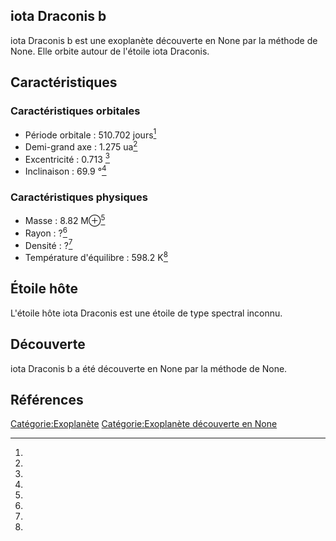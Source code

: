 == iota Draconis b ==

{{Infobox Exoplanète
| nom = iota Draconis b
| image = 
| légende = 
| étoile = iota Draconis
| constellation = 
| ascension_droite = 
| déclinaison = 
| distance = ?
| type_spectral = ?
| masse = 8.82 M⊕<ref></ref>
| rayon = ?<ref></ref>
| densité = ?<ref></ref>
| gravité = ?<ref></ref>
| température = 598.2 K<ref></ref>
| période = 510.702 j<ref></ref>
| demi_grand_axe = 1.275 ua<ref></ref>
| excentricité = 0.713 <ref></ref>
| inclinaison = 69.9 °<ref></ref>
| méthode_découverte = ?
| date_découverte = ?
| statut = Confirmée
}}

iota Draconis b est une exoplanète découverte en None par la méthode de None. Elle orbite autour de l'étoile iota Draconis.

== Caractéristiques ==

=== Caractéristiques orbitales ===
* Période orbitale : 510.702 jours<ref></ref>
* Demi-grand axe : 1.275 ua<ref></ref>
* Excentricité : 0.713 <ref></ref>
* Inclinaison : 69.9 °<ref></ref>

=== Caractéristiques physiques ===
* Masse : 8.82 M⊕<ref></ref>
* Rayon : ?<ref></ref>
* Densité : ?<ref></ref>
* Température d'équilibre : 598.2 K<ref></ref>

== Étoile hôte ==

{{Infobox Étoile
| nom = iota Draconis
| image = 
| légende = 
| constellation = 
| ascension_droite = 
| déclinaison = 
| distance = ?
| type_spectral = ?
| magnitude_absolue = 
| magnitude_apparente = 
| masse = ?<ref></ref>
| rayon = ?<ref></ref>
| température = ?<ref></ref>
| métallicité = ?<ref></ref>
| âge = ?<ref></ref>
}}

L'étoile hôte iota Draconis est une étoile de type spectral inconnu.

== Découverte ==

iota Draconis b a été découverte en None par la méthode de None.

== Références ==
<references />

[[Catégorie:Exoplanète]]
[[Catégorie:Exoplanète découverte en None]]
